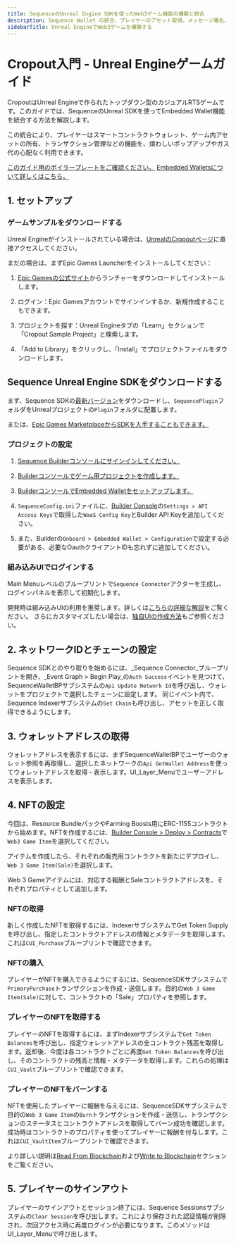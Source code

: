 ```yaml
---
title: SequenceのUnreal Engine SDKを使ったWeb3ゲーム機能の構築と統合
description: Sequence Wallet の統合、プレイヤーのアセット取得、メッセージ署名、トランザクション送信など、Sequence の Unreal SDK を使って実現できます。
sidebarTitle: Unreal EngineでWeb3ゲームを構築する
---
```


# Cropout入門 - Unreal Engineゲームガイド
CropoutはUnreal Engineで作られたトップダウン型のカジュアルRTSゲームです。このガイドでは、SequenceのUnreal SDKを使ってEmbedded Wallet機能を統合する方法を解説します。

この統合により、プレイヤーはスマートコントラクトウォレット、ゲーム内アセットの所有、トランザクション管理などの機能を、煩わしいポップアップやガス代の心配なく利用できます。

[このガイド用のボイラープレートをご確認ください。](https://github.com/0xsequence/sequence-unreal)
[Embedded Walletsについて詳しくはこちら。](/solutions/wallets/overview#what-are-the-differences-between-these-options)

## 1. セットアップ

### ゲームサンプルをダウンロードする
Unreal Engineがインストールされている場合は、[UnrealのCropoutページ](https://www.unrealengine.com/en-US/blog/cropout-casual-rts-game-sample-project)に直接アクセスしてください。

まだの場合は、まずEpic Games Launcherをインストールしてください：
1.  [Epic Gamesの公式サイト](https://www.unrealengine.com/en-US/download)からランチャーをダウンロードしてインストールします。

2.  ログイン：Epic Gamesアカウントでサインインするか、新規作成することもできます。

3.  プロジェクトを探す：Unreal Engineタブの「Learn」セクションで「Cropout Sample Project」と検索します。

4.  「Add to Library」をクリックし、「Install」でプロジェクトファイルをダウンロードします。

## Sequence Unreal Engine SDKをダウンロードする
まず、Sequence SDKの[最新バージョン](https://github.com/0xsequence/sequence-unreal/releases)をダウンロードし、`SequencePlugin`フォルダをUnrealプロジェクトの`Plugin`フォルダに配置します。

または、[Epic Games MarketplaceからSDKを入手することもできます。](/ja/sdk/unreal/installation#using-epic-games-marketplace)

### プロジェクトの設定

1.  [Sequence Builderコンソールにサインインしてください。](/solutions/builder/getting-started)

2.  [Builderコンソールでゲーム用プロジェクトを作成します。](/support/builder/project-management)

3.  [BuilderコンソールでEmbedded Walletをセットアップします。](/solutions/builder/embedded-wallet#embedded-wallet-in-builder)

4.  `SequenceConfig.ini`ファイルに、[Builder Console](/solutions/builder/getting-started#claim-an-api-access-key)の`Settings > API Access Keys`で取得した`WaaS Config Key`とBuilder API Keyを追加してください。

5.  また、Builderの`Onboard > Embedded Wallet > Configuration`で設定する必要がある、必要なOauthクライアントIDも忘れずに追加してください。

### 組み込みUIでログインする
Main Menuレベルのブループリントで`Sequence Connector`アクターを生成し、ログインパネルを表示して初期化します。

開発時は組み込みUIの利用を推奨します。詳しくは[こちらの詳細な解説](/ja/sdk/unreal/user_interfaces/)をご覧ください。
さらにカスタマイズしたい場合は、[独自UIの作成方法](/ja/sdk/unreal/authentication/)もご参照ください。

## 2. ネットワークIDとチェーンの設定
Sequence SDKとのやり取りを始めるには、\_Sequence Connector\_ブループリントを開き、\_Event Graph > Begin Play\_の`Auth Success`イベントを見つけて、SequenceWalletBPサブシステムの`Api Update Network Id`を呼び出し、ウォレットをプロジェクトで選択したチェーンに設定します。
同じイベント内で、Sequence Indexerサブシステムの`Set Chain`も呼び出し、アセットを正しく取得できるようにします。

## 3. ウォレットアドレスの取得
ウォレットアドレスを表示するには、まずSequenceWalletBPでユーザーのウォレット参照を再取得し、選択したネットワークの`Api GetWallet Address`を使ってウォレットアドレスを取得・表示します。UI\_Layer\_Menuでユーザーアドレスを表示します。

## 4. NFTの設定
今回は、Resource BundleパックやFarming Boosts用にERC-1155コントラクトから始めます。NFTを作成するには、[Builder Console > Deploy > Contracts](/solutions/builder/contracts/)で`Web3 Game Item`を選択してください。

アイテムを作成したら、それぞれの販売用コントラクトを新たにデプロイし、`Web 3 Game Item(Sale)`を選択します。

Web 3 Gameアイテムには、対応する報酬とSaleコントラクトアドレスを、それぞれプロパティとして追加します。

### NFTの取得
新しく作成したNFTを取得するには、IndexerサブシステムでGet Token Supplyを呼び出し、指定したコントラクトアドレスの情報とメタデータを取得します。これは`CUI_Purchase`ブループリントで確認できます。

### NFTの購入
プレイヤーがNFTを購入できるようにするには、SequenceSDKサブシステムで`PrimaryPurchase`トランザクションを作成・送信します。目的の`Web 3 Game Item(Sale)`に対して、コントラクトの「Sale」プロパティを参照します。

### プレイヤーのNFTを取得する
プレイヤーのNFTを取得するには、まずIndexerサブシステムで`Get Token Balances`を呼び出し、指定ウォレットアドレスの全コントラクト残高を取得します。返却後、今度は各コントラクトごとに再度`Get Token Balances`を呼び出し、そのコントラクトの残高と情報・メタデータを取得します。これらの処理は`CUI_Vault`ブループリントで確認できます。

### プレイヤーのNFTをバーンする
NFTを使用したプレイヤーに報酬を与えるには、SequenceSDKサブシステムで目的の`Web 3 Game Item`の`Burn`トランザクションを作成・送信し、トランザクションのステータスとコントラクトアドレスを取得してバーン成功を確認します。成功時はコントラクトのプロパティを使ってプレイヤーに報酬を付与します。これは`CUI_VaultItem`ブループリントで確認できます。

より詳しい説明は[Read From Blockchain](/ja/sdk/unreal/read-from-blockchain/)および[Write to Blockchain](/sdk/unreal/write-to-blockchain/)セクションをご覧ください。

## 5. プレイヤーのサインアウト
プレイヤーのサインアウトとセッション終了には、Sequence Sessionsサブシステムの`Clear Session`を呼び出します。これにより保存された認証情報が削除され、次回アクセス時に再度ログインが必要になります。このメソッドはUI\_Layer\_Menuで呼び出します。